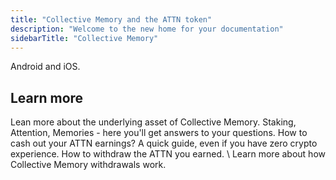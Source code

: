 ```yaml
---
title: "Collective Memory and the ATTN token"
description: "Welcome to the new home for your documentation"
sidebarTitle: "Collective Memory"
---
```


<Card title="Get the Collective Memory app" icon="mobile" horizontal="false" href="https://www.collectivememory.ai/get-app">
  Android and iOS.
</Card>

## Learn more

<Columns cols={2}>
  <Card title="The ATTN token" icon="coin-blank" href="/attn-token">
    Lean more about the underlying asset of Collective Memory.
  </Card>
  <Card title="Collective Memory Q+A" icon="question" href="/guides/staking-attn">
    Staking, Attention, Memories - here you'll get answers to your questions.
  </Card>
  <Card title="Cash out your ATTNs" icon="dollar" href="/guides/cash-out">
    How to cash out your ATTN earnings? A quick guide, even if you have zero crypto experience.
  </Card>
  <Card title="ATTN Withdrawals" icon="road" href="https://docs.collectivememory.ai/guides/withdrawals-explained">
    How to withdraw the ATTN you earned. \
    Learn more about how Collective Memory withdrawals work.
  </Card>
</Columns>

## 